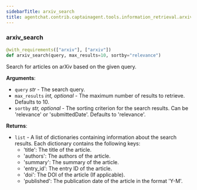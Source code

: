 ```yaml
---
sidebarTitle: arxiv_search
title: agentchat.contrib.captainagent.tools.information_retrieval.arxiv_search
---
```


### arxiv\_search

```python
@with_requirements(["arxiv"], ["arxiv"])
def arxiv_search(query, max_results=10, sortby="relevance")
```

Search for articles on arXiv based on the given query.

**Arguments**:

- `query` _str_ - The search query.
- `max_results` _int, optional_ - The maximum number of results to retrieve. Defaults to 10.
- `sortby` _str, optional_ - The sorting criterion for the search results. Can be 'relevance' or 'submittedDate'. Defaults to 'relevance'.
  

**Returns**:

- `list` - A list of dictionaries containing information about the search results. Each dictionary contains the following keys:
  - 'title': The title of the article.
  - 'authors': The authors of the article.
  - 'summary': The summary of the article.
  - 'entry_id': The entry ID of the article.
  - 'doi': The DOI of the article (If applicable).
  - 'published': The publication date of the article in the format 'Y-M'.

